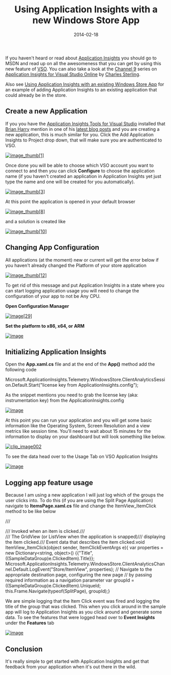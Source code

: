 ﻿---
title: 'Using Application Insights with a new Windows Store App'
date: 2014-02-18
tags: ['Azure', 'Application Insights', 'Windows Store App']
draft: false
summary: 'If you haven''t heard or read about Application Insights you should go to MSDN and read up on all the awesomeness that you can get by using this new feature of VSO. You can also take a look at the Channel 9 series on Application Insights for Visual Studio Online by Charles Sterling.'
---


If you haven't heard or read about [Application Insights](http://msdn.microsoft.com/en-us/library/dn481095.aspx) you should go to MSDN and read up on all the awesomeness that you can get by using this new feature of [VSO](http://www.visualstudio.com/en-us/products/visual-studio-online-overview-vs.aspx). You can also take a look at the [Channel 9](http://channel9.msdn.com/) series on [Application Insights for Visual Studio Online](http://channel9.msdn.com/Series/Application-Insights-for-Visual-Studio-Online) by [Charles Sterling](https://twitter.com/chass).
 
Also see [Using Application Insights with an existing Windows Store App](https://gordonbeeming.com/blog/post/using-application-insights-with-an-existing-windows-store-app) for an example of adding Application Insights to an existing application that could already be in the store.
 
## Create a new Application
 
If you you have the [Application Insights Tools for Visual Studio](http://visualstudiogallery.msdn.microsoft.com/82367b81-3f97-4de1-bbf1-eaf52ddc635a) installed that [Brian Harry](http://blogs.msdn.com/b/bharry/) mention in one of his [latest blog posts](http://blogs.msdn.com/b/bharry/archive/2014/02/06/application-insights-visual-studio-add-in-preview.aspx) and you are creating a new application, this is much similar for you. Click the Add Application Insights to Project drop down, that will make sure you are authenticated to VSO. 
 
[![image_thumb\[1\]](https://gordonbeeming.com/blog/binaries/stream/image-jpg/image/1000/0/00ad5c692fb24e4516b85dcbe66a313683e66fa7/07c12f6d-79ee-4640-a302-4e8b03a3ef41.png "image_thumb[1]")](https://gordonbeeming.com/blog/binaries/stream/image-jpg/image/1000/0/00ad5c692fb24e4516b85dcbe66a313683e66fa7/ee00c3bf-5cc1-462b-844e-5935880839d9.png)
 
Once done you will be able to choose which VSO account you want to connect to and then you can click **Configure** to choose the application name (if you haven't created an application in Application Insights yet just type the name and one will be created for you automatically).
 
[![image_thumb\[3\]](https://gordonbeeming.com/blog/binaries/stream/image-jpg/image/1000/0/3e3b41f6b650dc1d9056531e645996a33e0e9394/5a0cca7f-f5f6-458a-8729-b37a8dff6811.png "image_thumb[3]")](https://gordonbeeming.com/blog/binaries/stream/image-jpg/image/1000/0/3e3b41f6b650dc1d9056531e645996a33e0e9394/93ee2a37-80bd-4878-a3f4-3bce0dad7d73.png)
 
At this point the application is opened in your default browser
 
[![image_thumb\[8\]](https://gordonbeeming.com/blog/binaries/stream/image-jpg/image/1000/0/50c592677ccf1a87df3587cb645664a73b9306e5/630e5e8a-4312-43c1-b5e9-5de958227d09.png "image_thumb[8]")](https://gordonbeeming.com/blog/binaries/stream/image-jpg/image/1000/0/50c592677ccf1a87df3587cb645664a73b9306e5/7975254b-df38-46d4-9edf-88d55c0e3684.png)
 
and a solution is created like
 
[![image_thumb\[10\]](https://gordonbeeming.com/blog/binaries/stream/image-jpg/image/1000/0/d0095bb28fdfc157dd6a1c588e365ad93882109a/8b53ddfc-951f-4fd8-be64-a44a0ce8b4aa.png "image_thumb[10]")](https://gordonbeeming.com/blog/binaries/stream/image-jpg/image/1000/0/d0095bb28fdfc157dd6a1c588e365ad93882109a/82173d94-f8e7-44f6-bdcf-3f64b1c86fd8.png)
 
## Changing App Configuration
 
All applications (at the moment) new or current will get the error below if you haven't already changed the Platform of your store application
 
[![image_thumb\[12\]](https://gordonbeeming.com/blog/binaries/stream/image-jpg/image/1000/0/59ae1eaf45e0f7578cf9e734fe53cd359853c480/ebbedf96-2503-4f7c-b53a-c8e41e1b5a9f.png "image_thumb[12]")](https://gordonbeeming.com/blog/binaries/stream/image-jpg/image/1000/0/59ae1eaf45e0f7578cf9e734fe53cd359853c480/5203f712-a70f-4f5b-aa8b-4bc883ba1fa5.png)
 
To get rid of this message and put Application Insights in a state where you can start logging application usage you will need to change the configuration of your app to not be Any CPU.
 
**Open Configuration Manager**
 
[![image\[29\]](https://gordonbeeming.com/blog/binaries/stream/image-jpg/image/1000/0/2238453aa7085cdcd08712bc67529ad37d53d7ed/fe189014-62b7-4070-9334-3a5996c5aa2e.png "image[29]")](https://gordonbeeming.com/blog/binaries/stream/image-jpg/image/1000/0/2238453aa7085cdcd08712bc67529ad37d53d7ed/1cb63d33-a792-476b-8105-2b683d9e8951.png)
 
**Set the platform to x86, x64, or ARM**
 
[![image](https://gordonbeeming.com/blog/binaries/stream/image-jpg/image/1000/0/b878383fab08975e7940a9ac63506ef87b6d2466/9bc8d2a8-f527-4d8d-8f60-f810cea4796e.png "image")](https://gordonbeeming.com/blog/binaries/stream/image-jpg/image/1000/0/0aad4f3efd7b47df750d6ecc781b49a41b5a0355/be8fd44d-60be-4dbb-91d0-e27f5211411b.png)
 
## Initializing Application Insights
 
Open the **App.xaml.cs** file and at the end of the **App()** method add the following code
 
Microsoft.ApplicationInsights.Telemetry.WindowsStore.ClientAnalyticsSession.Default.Start("license key from ApplicationInsights.config");

As the snippet mentions you need to grab the license key (aka: instrumentation key) from the ApplicationInsights.config

[![image](https://gordonbeeming.com/blog/binaries/stream/image-jpg/image/1000/0/5124b41e7066c58d7a3ca4a1613b4ecaebd9061a/2bfa3325-3f24-466d-a24d-af927f18e8cc.png "image")](https://gordonbeeming.com/blog/binaries/stream/image-jpg/image/1000/0/44984f6acbf90b8e25de26adbce0ef5ba75f6af3/bab30a80-0203-4d47-9f3a-0369556ee3c4.png)

At this point you can run your application and you will get some basic information like the Operating System, Screen Resolution and a view metrics like session time. You'll need to wait about 15 minutes for the information to display on your dashboard but will look something like below.

[![clip_image002](https://gordonbeeming.com/blog/image/1000/0/1fc1e61c-e2f5-4bf0-80cf-17a6ab38c861.jpg "clip_image002")](https://gordonbeeming.com/blog/image/1000/0/a496db87-ca2a-4044-a111-3cae8c128816.jpg)

To see the data head over to the Usage Tab on VSO Application Insights

[![image](https://gordonbeeming.com/blog/binaries/stream/image-jpg/image/1000/0/4d26f3a7680be75b11b06a1ef556abc386f13455/cc4b2abd-bb9c-47fb-9bf6-acb07ffe92ca.png "image")](https://gordonbeeming.com/blog/binaries/stream/image-jpg/image/1000/0/98c133e4de8f6a9245d6d01abe85982a1d9b9b8e/107dd06e-8128-4720-8bb1-f0076f51053d.png)

## Logging app feature usage

Because I am using a new application I will just log which of the groups the user clicks into. To do this (if you are using the Split Page Application) navigate to **ItemsPage.xaml.cs** file and change the ItemView\_ItemClick method to be like below

/// <summary>/// Invoked when an item is clicked./// </summary>/// <param name="sender">The GridView (or ListView when the application is snapped)/// displaying the item clicked.</param>/// <param name="e">Event data that describes the item clicked.</param>void ItemView_ItemClick(object sender, ItemClickEventArgs e){    var properties = new Dictionary<string, object>() {{"Title", ((SampleDataGroup)e.ClickedItem).Title}};    Microsoft.ApplicationInsights.Telemetry.WindowsStore.ClientAnalyticsChannel.Default.LogEvent("Store/ItemView", properties);    // Navigate to the appropriate destination page, configuring the new page    // by passing required information as a navigation parameter    var groupId = ((SampleDataGroup)e.ClickedItem).UniqueId;    this.Frame.Navigate(typeof(SplitPage), groupId);}

We are simple logging that the Item Click event was fired and logging the title of the group that was clicked. This when you click around in the sample app will log to Application Insights as you click around and generate some data. To see the features that were logged head over to **Event Insights** under the **Features** tab

[![image](https://gordonbeeming.com/blog/binaries/stream/image-jpg/image/1000/0/1ec68698393d554eca025f2ad16564e52af0ad1c/9488ce19-d7cd-404b-bcc7-f70ee03f1ab2.png "image")](https://gordonbeeming.com/blog/binaries/stream/image-jpg/image/1000/0/04361dcc4ea9c8cc556afb77b1949d67d41557ca/a6c413b4-cc92-40af-bb73-9c6607a388ce.png)

## Conclusion

It's really simple to get started with Application Insights and get that feedback from your application when it's out there in the wild.

